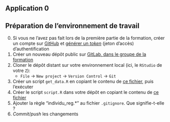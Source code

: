 ## Application 0

:::{.callout-tip collapse="true" icon=false}
## Préparation de l'environnement de travail

:::{.incremental}
0. Si vous ne l'avez pas fait lors de la première partie de la formation, créer un compte sur [GitHub](https://github.com/) et [générer un *token*](https://docs.github.com/en/enterprise-server@3.4/authentication/keeping-your-account-and-data-secure/creating-a-personal-access-token) (jeton d'accès) d'authentification
1. Créer un nouveau dépôt public sur [GitLab, dans le groupe de la formation](https://gitlab.insee.fr/conjoncture/formation-git-bonnes-pratiques-r)
2. Cloner le dépôt distant sur votre environnement local (ici, le `RStudio` de votre `Z`):
    + `File` → `New project` → `Version Control` → `Git`
3. Créer un script `get_data.R` en copiant le contenu de [ce fichier](https://raw.githubusercontent.com/InseeFrLab/formation-bonnes-pratiques-R/main/R/get_data.R), puis l'exécuter
4. Créer le script `script.R` dans votre dépôt en copiant le contenu de [ce fichier](https://raw.githubusercontent.com/InseeFrLab/formation-bonnes-pratiques-R/main/R/script.R)
5. Ajouter la règle "individu_reg.*" au fichier `.gitignore`. Que signifie-t-elle ?
6. *Commit*/*push* les changements
:::

:::
